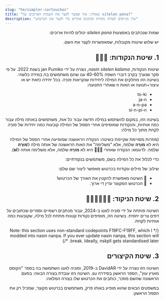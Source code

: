 ```yaml
---
slug: "he/simpler-cartouches"
title: "שאלה: איך אפשר לקצר את השמות הארוכים של sitelen pona?"
description: "איך מגייסים לעזרה נקודות וסימנים אחרים כדי לקצר את הכרטוש"
---
```



<div dir="rtl">

שמות שנכתבים באמצעות _sitelen pona_ יכולים להיות ארוכים:

<List>
  <Sentence sl="lipu Wikipesija" m="ויקיפדיה" />
  <Sentence sl="ma Antasika" m="אנטרקטיקה" />
  <Sentence sl="ma Kolonpija" m="קולומביה" />
</List>

יש שלוש שיטות מקובלות, שמאפשרות לקצר את השם. 

## 1. שיטת הנקודות: 󱤿󱥠󱤕

שיטות הנקודות,  _nasin sitelen kalama_, נוצרה  על ידי jan Pumiko בשנת 2022. על פי סקר שנערך בקרב דוברי השפה 40-60% ענו שהם משתמשים בה במידה כלשהי. בשיטה הזו מחלקים את המילה ליחידות שנקראות _מוֹרָה_. בכל יחידה כזאת יש או עיצור+תנועה או האות n שאחרי התנועה:

- to-ki
- ja-n
- a-n-pa
- si-n-pi-n

בשיטה הזו, במקום להשתמש במילה חדשה עבור כל אות, משתמשים באותה מילה עבור כמה אותיות, והנקודות שמוסיפים אחרי הסמל של המילה קובעות כמה יחידות של _מוֹרָה_ לקחת מתוך כל מילה:

<List>
  <Word sp="󱦐󱤅󱦑" sl="A" />
  <Word sp="󱦐󱤅󱦜󱦑" sl="An" />
  <Word sp="󱦐󱤅󱦜󱦜󱦑" sl="Anpa" />
  <Word sp="󱦐󱥟󱦑" sl="S" />
  <Word sp="󱦐󱥟󱦜󱦑" sl="Si" />
  <Word sp="󱦐󱥟󱦜󱦜󱦑" sl="Sin" />
  <Word sp="󱦐󱥟󱦜󱦜󱦜󱦑" sl="Sinpi" />
  <Word sp="󱦐󱥟󱦜󱦜󱦜󱦜󱦑" sl="Sinpin" />
</List>

(מוזרות מסויימת שקיימת בשיטה: הנקודה הראושנה שמופיעה אחרי הסמל של המילה היא לא **מוֹרָה** שלמה, אלא "משלימה" את האות הראשונה של אותה מילה ל**מוֹרָה** שלמה. לדוגמא: הנקודה שאחרי **󱦐󱥟󱦑** היא לא **מוֹרָה** שלמה, אלא משלימה אותה ל**si**). 

כדי לכלול את כל המילה בשם, משתמשים בנקודתיים:
<List>
  <Word sp="󱦐󱤅󱦝󱦑" sl="Anpa" />
  <Word sp="󱦐󱥟󱦝󱦑" sl="Sinpin" />
</List>

שילוב של מילים ונקודות בכרטוש מאפשר ליצור שם שלם: 

<List>
  <Sentence sp="󱤰󱦐󱥡󱦜󱤿󱤜󱦜󱦑" sl="ma Sonko" />
  <Sentence sp="󱤰󱦐󱤅󱦜󱥩󱦜󱥜󱦜󱤔󱦜󱦑" sl="ma Antasika" />
  <Sentence sp="󱤰󱦐󱤜󱦝󱤬󱦝󱥍󱦝󱤑󱦜󱦑" sl="ma Kolonpija" />
</List>

* 🎉 השיטה מאפשרת להקטין את האורך של הכרטוש!
* 🙁 הכרטוש המקוצר עדין די ארוך.

## 2. שיטת הניקוד: 󱤿󱥠󱤕󱥍󱤩󱤨

השיטה פותחה על ידי סוניה לאנג ב-2024, עבור מכתבים רשמיים וספרים שכתובים על דפים צרים יחסית. בשיטה הזו, מוסיפים נקודות קטנות מתחת לכל מילה, שקובעות כמה אותיות לקחת.

{/* Note: this section uses non-standard codepoints F19FC-F19FF, which I modded into nasin nanpa. If you ever update nasin nanpa, this section will break. Ideally, nskpll gets standardised later. */}

<List>
  <Sentence sp="󱤰󱦐󱥡&#xF19FE;󱤜&#xF19FD;󱦑" sl="ma Sonko" />
  <Sentence sp="󱤰󱦐󱤅&#xF19FD;󱥩&#xF19FD;󱥜&#xF19FD;󱤔&#xF19FD;󱦑" sl="ma Antasika" />
  <Sentence sp="󱤰󱦐󱤜&#xF19FD;󱤬&#xF19FE;󱥍&#xF19FD;󱤑&#xF19FD;󱦑" sl="ma Kolonpija" />
</List>

## 3. שיטת הקיצורים

השיטה הזו נוצרה על ידי DavidAR ב-2019, וסוניה לאנג השתמשה בה בספר "הקוסם מארץ עוץ", הספר הראשון בסידרה *su*. השיטה הזו עובדת בצורה הבאה: בפעם הראשונה שהשם מוזכר, כותבים את הכרטוש שלו בצורה המלאה:

<List>
  <Sentence sp="󱤑󱦐󱥭󱥅󱥷󱤃󱥦󱤌󱦑" sl="jan Towasi" m="Dorothy" />
</List>

במשפטים הבאים שהוא מופיע באותו פרק, משתמשים בכרטוש מקוצר, שמכיל רק את הסמל הראשון: 

<List>
  <Sentence sp="󱤑󱦐󱥭󱦑" sl="jan T." m="Dorothy" />
</List>

</div>